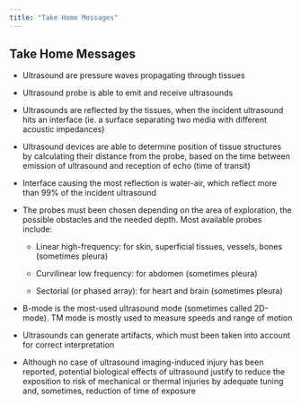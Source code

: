 ```yaml
---
title: "Take Home Messages"
---
```


::: callout-tip
## Take Home Messages

-   Ultrasound are pressure waves propagating through tissues

-   Ultrasound probe is able to emit and receive ultrasounds

-   Ultrasounds are reflected by the tissues, when the incident ultrasound hits an interface (ie. a surface separating two media with different acoustic impedances)

-   Ultrasound devices are able to determine position of tissue structures by calculating their distance from the probe, based on the time between emission of ultrasound and reception of echo (time of transit)

-   Interface causing the most reflection is water-air, which reflect more than 99% of the incident ultrasound

-   The probes must been chosen depending on the area of exploration, the possible obstacles and the needed depth. Most available probes include:

    -   Linear high-frequency: for skin, superficial tissues, vessels, bones (sometimes pleura)

    -   Curvilinear low frequency: for abdomen (sometimes pleura)

    -   Sectorial (or phased array): for heart and brain (sometimes pleura)

-   B-mode is the most-used ultrasound mode (sometimes called 2D-mode). TM mode is mostly used to measure speeds and range of motion

-   Ultrasounds can generate artifacts, which must been taken into account for correct interpretation

-   Although no case of ultrasound imaging-induced injury has been reported, potential biological effects of ultrasound justify to reduce the exposition to risk of mechanical or thermal injuries by adequate tuning and, sometimes, reduction of time of exposure
:::
